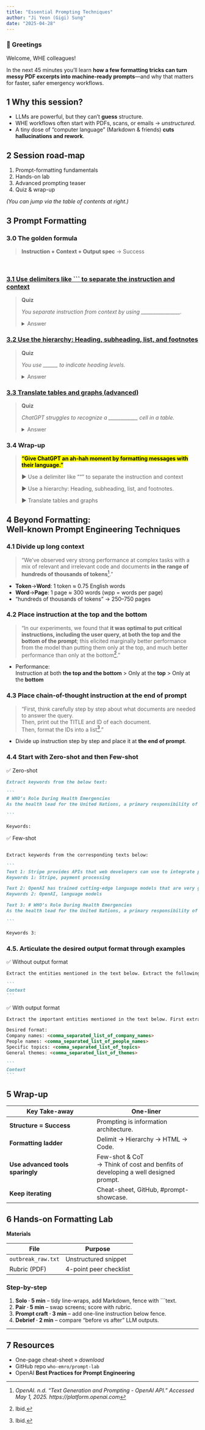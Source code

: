 ```yaml
---
title: "Essential Prompting Techniques"
author: "Ji Yeon (Gigi) Sung" 
date: "2025-04-28"
---
```


### 👋 Greetings

Welcome, WHE colleagues!  

In the next 45 minutes you’ll learn **how a few formatting tricks can turn messy PDF excerpts into machine-ready prompts**—and why that matters for faster, safer emergency workflows.

## 1  Why this session?

* LLMs are powerful, but they can’t **guess** structure.  
* WHE workflows often start with PDFs, scans, or emails → *unstructured*.  
* A tiny dose of “computer language” (Markdown & friends) **cuts hallucinations and rework**.



## 2  Session road-map

1. Prompt-formatting fundamentals
2. Hands-on lab
3. Advanced prompting teaser
4. Quiz & wrap-up

*(You can jump via the table of contents at right.)*



## 3  Prompt Formatting  


### 3.0  The golden formula

> **Instruction + Context + Output spec**   →   Success


</br>

### [3.1  Use delimiters like ``` to separate the instruction and context](31.qmd)

> **Quiz**
> 
> *You separate instruction from context by using ________________.*
>
> <details><summary>Answer</summary>delimiters</details>

### [3.2  Use the hierarchy: Heading, subheading, list, and footnotes](32.qmd)

> **Quiz**
> 
> *You use ______ to indicate heading levels.*
>
> <details><summary>Answer</summary> # </details>

### [3.3 Translate tables and graphs (advanced)](33.qmd)

> **Quiz**
> 
> *ChatGPT struggles to recognize a ____________ cell in a table.*
>
> <details><summary>Answer</summary> merged </details>


### 3.4 Wrap-up

> <mark>**"Give ChatGPT an ah-hah moment by formatting messages with their language."**</mark>
> 
> ▶︎ Use a delimiter like """ to separate the instruction and context
>
> ▶︎ Use a hierarchy: Heading, subheading, list, and footnotes.
>
> ▶︎ Translate tables and graphs


## 4 Beyond Formatting: </br> Well-known Prompt Engineering Techniques 

### 4.1 Divide up long context

> "We've observed very strong performance at complex tasks with a mix of relevant and irrelevant code and documents **in the range of hundreds of thousands of tokens**[^1]." 

- **Token**→**Word**: 1 token ≈ 0.75 English words
- **Word**→**Page**: 1 page ≈ 300 words (wpp = words per page)
- “hundreds of thousands of tokens” → 250–750 pages

### 4.2 Place instruction at the top and the bottom

> "In our experiments, we found that **it was optimal to put critical instructions, including the user query, at both the top and the bottom of the prompt**; this elicited marginally better performance from the model than putting them only at the top, and much better performance than only at the bottom[^2]."

- Performance: </br> Instruction at both **the top and the bottom** > Only at the **top** > Only at the **bottom**

### 4.3 Place chain-of-thought instruction at the end of prompt

> "First, think carefully step by step about what documents are needed to answer the query. </br>
Then, print out the TITLE and ID of each document. </br>
Then, format the IDs into a list[^3]."

- Divide up instruction step by step and place it at **the end of prompt**.

### 4.4 Start with Zero-shot and then Few-shot

✅ Zero-shot
````markdown
Extract keywords from the below text:

```
# WHO’s Role During Health Emergencies
As the health lead for the United Nations, a primary responsibility of the World Health Organization (WHO) is to respond to natural disasters and disease outbreaks. This role includes supporting countries in building their national capacities and advocating for preparedness, developing strategies and global response plans for health emergencies, and providing operational response activities.

```

Keywords:

````

✅ Few-shot


````markdown

Extract keywords from the corresponding texts below:

```
Text 1: Stripe provides APIs that web developers can use to integrate payment processing into their websites and mobile applications.
Keywords 1: Stripe, payment processing

Text 2: OpenAI has trained cutting-edge language models that are very good at understanding and generating text. Our API provides access to these models and can be used to solve virtually any task that involves processing language.
Keywords 2: OpenAI, language models

Text 3: # WHO’s Role During Health Emergencies
As the health lead for the United Nations, a primary responsibility of the World Health Organization (WHO) is to respond to natural disasters and disease outbreaks. This role includes supporting countries in building their national capacities and advocating for preparedness, developing strategies and global response plans for health emergencies, and providing operational response activities.

```

Keywords 3:


````

### 4.5. Articulate the desired output format through examples

✅ Without output format 

````markdown
Extract the entities mentioned in the text below. Extract the following 4 entity types: company names, people names, specific topics and themes.

```
{Context}
```

````


✅ With output format 

````markdown
Extract the important entities mentioned in the text below. First extract all company names, then extract all people names, then extract specific topics which fit the content and finally extract general overarching themes

Desired format:
Company names: <comma_separated_list_of_company_names>
People names: <comma_separated_list_of_people_names>
Specific topics: <comma_separated_list_of_topics>
General themes: <comma_separated_list_of_themes>

```
{Context}
```

````
## 5 Wrap-up

| Key Take-away                    | One-liner                              |
| -------------------------------- | -------------------------------------- |
| **Structure = Success**          | Prompting is information architecture. |
| **Formatting ladder**            | Delimit → Hierarchy → HTML → Code.     |
| **Use advanced tools sparingly** | Few-shot & CoT <br>→ Think of cost and benfits of developing a well designed prompt. |
| **Keep iterating**               | Cheat-sheet, GitHub, #prompt-showcase. |



## 6  Hands-on Formatting Lab 


**Materials**

| File               | Purpose                |
| ------------------ | ---------------------- |
| `outbreak_raw.txt` | Unstructured snippet   |
| Rubric (PDF)       | 4-point peer checklist |

### Step-by-step

1. **Solo · 5 min** – tidy line-wraps, add Markdown, fence with \`\`\`text.
2. **Pair · 5 min** – swap screens; score with rubric.
3. **Prompt craft · 3 min** – add one-line instruction below fence.
4. **Debrief · 2 min** – compare “before vs after” LLM outputs.

---

## 7  Resources

* One-page cheat-sheet » *download*
* GitHub repo `who-emro/prompt-lab`
* OpenAI **Best Practices for Prompt Engineering**






[^1]: *OpenAI. n.d. “Text Generation and Prompting - OpenAI API.” Accessed May 1, 2025. https://platform.openai.com*
[^2]: Ibid.
[^3]: Ibid.
